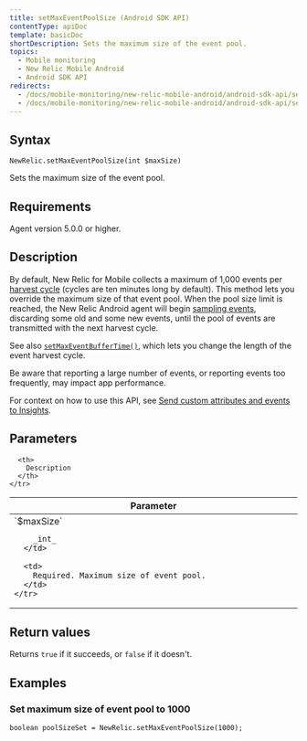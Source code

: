```yaml
---
title: setMaxEventPoolSize (Android SDK API)
contentType: apiDoc
template: basicDoc
shortDescription: Sets the maximum size of the event pool.
topics:
  - Mobile monitoring
  - New Relic Mobile Android
  - Android SDK API
redirects:
  - /docs/mobile-monitoring/new-relic-mobile-android/android-sdk-api/setmaxeventpoolsize-android-agent-api
  - /docs/mobile-monitoring/new-relic-mobile-android/android-sdk-api/setmaxeventpoolsize-android-sdk-api
---
```


## Syntax

```
NewRelic.setMaxEventPoolSize(int $maxSize)
```

Sets the maximum size of the event pool.

## Requirements

Agent version 5.0.0 or higher.

## Description

By default, New Relic for Mobile collects a maximum of 1,000 events per [harvest cycle](/docs/apm/new-relic-apm/getting-started/glossary#harvest-cycle) (cycles are ten minutes long by default). This method lets you override the maximum size of that event pool. When the pool size limit is reached, the New Relic Android agent will begin [sampling events](/docs/agents/manage-apm-agents/agent-data/new-relic-events-limits-sampling), discarding some old and some new events, until the pool of events are transmitted with the next harvest cycle.

See also [`setMaxEventBufferTime()`](/docs/mobile-monitoring/new-relic-mobile-android/android-sdk-api/setmaxeventbuffertime-android-sdk-api), which lets you change the length of the event harvest cycle.

<Callout variant="important">
  Be aware that reporting a large number of events, or reporting events too frequently, may impact app performance.
</Callout>

For context on how to use this API, see [Send custom attributes and events to Insights](/docs/mobile-monitoring/new-relic-mobile-android/install-configure/work-android-sdk-api#attributes-events-insights).

## Parameters

<Table>
  <thead>
    <tr>
      <th width="25%">
        Parameter
      </th>

      <th>
        Description
      </th>
    </tr>
  </thead>

  <tbody>
    <tr>
      <td>
        `$maxSize`

        _int_
      </td>

      <td>
        Required. Maximum size of event pool.
      </td>
    </tr>
  </tbody>
</Table>

## Return values

Returns `true` if it succeeds, or `false` if it doesn't.

## Examples

### Set maximum size of event pool to 1000

```
boolean poolSizeSet = NewRelic.setMaxEventPoolSize(1000);
```
